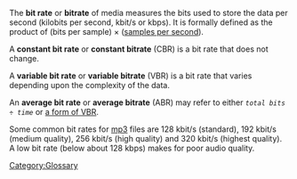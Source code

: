 {{wikipedia|MP3#Bit rate|Bit rate|Average bitrate}}

The '''bit rate''' or '''bitrate''' of media measures the bits used to store the data per second (kilobits per second, kbit/s or kbps). It is formally defined as the product of (bits per sample) × ([[sample rate|samples per second]]).

A '''constant bit rate''' or '''constant bitrate''' (CBR) is a bit rate that does not change.

A '''variable bit rate''' or '''variable bitrate''' (VBR) is a bit rate that varies depending upon the complexity of the data.

An '''average bit rate''' or '''average bitrate''' (ABR) may refer to either <code><var>total bits</var> &divide; <var>time</var></code> or [https://wiki.hydrogenaud.io/index.php?title=Average_Bitrate a form of VBR].

Some common bit rates for [[mp3]] files are 128 kbit/s (standard), 192 kbit/s (medium quality), 256 kbit/s (high quality) and 320 kbit/s (highest quality).<br>
A low bit rate (below about 128 kbps) makes for poor audio quality.

[[Category:Glossary]]